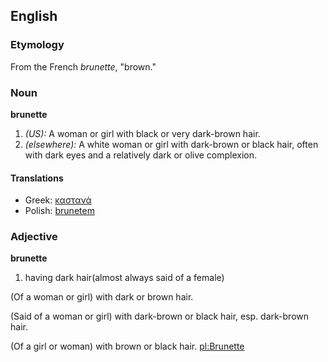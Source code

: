 ==English==

===Etymology===
From the French ''brunette'', "brown."  {{F}}

===Noun===
'''brunette'''
#''(US):'' A woman or girl with black or very dark-brown hair.
#''(elsewhere):'' A white woman or girl with dark-brown or black hair, often with dark eyes and a relatively dark or olive complexion.

====Translations====
*Greek: [[καστανά]]
*Polish: [[brunetem]]

===Adjective===
'''brunette'''
#having dark hair(almost always said of a female)
(Of a woman or girl) with dark or brown hair.

(Said of a woman or girl) with dark-brown or black hair, esp. dark-brown hair.

(Of a girl or woman) with brown or black hair.
[[pl:Brunette]]